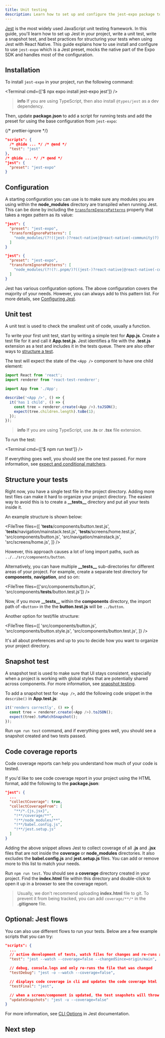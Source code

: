 ```yaml
---
title: Unit testing
description: Learn how to set up and configure the jest-expo package to write unit tests and snapshot tests for a project.
---
```



[Jest](https://jestjs.io) is the most widely used JavaScript unit testing framework. In this guide, you'll learn how to set up Jest in your project, write a unit test, write a snapshot test, and best practices for structuring your tests when using Jest with React Native. This guide explains how to use install and configure to use `jest-expo` which is a Jest preset, mocks the native part of the Expo SDK and handles most of the configuration.

## Installation

To install `jest-expo` in your project, run the following command:

<Terminal cmd={['$ npx expo install jest-expo jest']} />

> **info** If you are using TypeScript, then also install `@types/jest` as a dev dependency.

Then, update **package.json** to add a script for running tests and add the preset for using the base configuration from `jest-expo`:

{/* prettier-ignore */}
```json package.json
"scripts": {
  /* @hide ... */ /* @end */
  "test": "jest"
},
/* @hide ... */ /* @end */
"jest": {
  "preset": "jest-expo"
}
```

## Configuration

A starting configuration you can use is to make sure any modules you are using within the **node_modules** directory are transpiled when running Jest. This can be done by including the [`transformIgnorePatterns`](https://jestjs.io/docs/configuration#transformignorepatterns-arraystring) property that takes a regex pattern as its value:

<Tabs>

<Tab label="npm/Yarn">

```json package.json
"jest": {
  "preset": "jest-expo",
  "transformIgnorePatterns": [
    "node_modules/(?!((jest-)?react-native|@react-native(-community)?)|expo(nent)?|@expo(nent)?/.*|@expo-google-fonts/.*|react-navigation|@react-navigation/.*|@unimodules/.*|unimodules|sentry-expo|native-base|react-native-svg)"
  ]
}
```

</Tab>

<Tab label="pnpm">

```json package.json
"jest": {
  "preset": "jest-expo",
  "transformIgnorePatterns": [
    "node_modules/(?!(?:.pnpm/)?((jest-)?react-native|@react-native(-community)?|expo(nent)?|@expo(nent)?/.*|@expo-google-fonts/.*|react-navigation|@react-navigation/.*|@unimodules/.*|unimodules|sentry-expo|native-base|react-native-svg))"
  ]
}
```

</Tab>

</Tabs>

Jest has various configuration options. The above configuration covers the majority of your needs. However, you can always add to this pattern list. For more details, see [Configuring Jest](https://jestjs.io/docs/configuration).

## Unit test

A unit test is used to check the smallest unit of code, usually a function.

To write your first unit test, start by writing a simple test for **App.js**. Create a test file for it and call it **App.test.js**. Jest identifies a file with the **.test.js** extension as a test and includes it in the tests queue. There are also other ways to [structure a test](#structure-your-tests).

The test will expect the state of the `<App />` component to have one child element:

```js App.test.js
import React from 'react';
import renderer from 'react-test-renderer';

import App from './App';

describe('<App />', () => {
  it('has 1 child', () => {
    const tree = renderer.create(<App />).toJSON();
    expect(tree.children.length).toBe(1);
  });
});
```

> **info** If you are using TypeScript, use **.ts** or **.tsx** file extension.

To run the test:

<Terminal cmd={['$ npm run test']} />

If everything goes well, you should see the one test passed. For more information, see [expect and conditional matchers](https://jestjs.io/docs/en/expect).

## Structure your tests

Right now, you have a single test file in the project directory. Adding more test files can make it hard to organize your project directory. The easiest way to avoid this is to create a **\_\_tests\_\_** directory and put all your tests inside it.

An example structure is shown below:

<FileTree
  files={[
    '__tests__/components/button.test.js',
    '__tests__/navigation/mainstack.test.js',
    '__tests__/screens/home.test.js',
    'src/components/button.js',
    'src/navigation/mainstack.js',
    'src/screens/home.js',
  ]}
/>

However, this approach causes a lot of long import paths, such as `../../src/components/button`.

Alternatively, you can have multiple **\_\_tests\_\_** sub-directories for different areas of your project. For example, create a separate test directory for **components**, **navigation**, and so on:

<FileTree files={['src/components/button.js', 'src/components/__tests__/button.test.js']} />

Now, if you move **\_\_tests\_\_** within the **components** directory, the import path of `<Button>` in the the **button.test.js** will be `../button`.

Another option for test/file structure:

<FileTree
  files={[
    'src/components/button.js',
    'src/components/button.style.js',
    'src/components/button.test.js',
  ]}
/>

It's all about preferences and up to you to decide how you want to organize your project directory.

## Snapshot test

A snapshot test is used to make sure that UI stays consistent, especially when a project is working with global styles that are potentially shared across components. For more information, see [snapshot testing](https://jestjs.io/docs/en/snapshot-testing).

To add a snapshot test for `<App />`, add the following code snippet in the `describe()` in **App.test.js**:

```js App.test.js
it('renders correctly', () => {
  const tree = renderer.create(<App />).toJSON();
  expect(tree).toMatchSnapshot();
});
```

Run `npm run test` command, and if everything goes well, you should see a snapshot created and two tests passed.

## Code coverage reports

Code coverage reports can help you understand how much of your code is tested.

If you'd like to see code coverage report in your project using the HTML format, add the following to the **package.json**:

```json package.json
"jest": {
  ...
  "collectCoverage": true,
  "collectCoverageFrom": [
    "**/*.{js,jsx}",
    "!**/coverage/**",
    "!**/node_modules/**",
    "!**/babel.config.js",
    "!**/jest.setup.js"
  ]
}
```

Adding the above snippet allows Jest to collect coverage of all **.js** and **.jsx** files that are not inside the **coverage** or **node_modules** directories. It also excludes the **babel.config.js** and **jest.setup.js** files. You can add or remove more to this list to match your needs.

Run `npm run test`. You should see a **coverage** directory created in your project. Find the **index.html** file within this directory and double-click to open it up in a browser to see the coverage report.

> Usually, we don't recommend uploading **index.html** file to git. To prevent it from being tracked, you can add `coverage/**/*` in the **.gitignore** file.

## Optional: Jest flows

You can also use different flows to run your tests. Below are a few example scripts that you can try:

```json package.json
"scripts": {
  ...
  // active development of tests, watch files for changes and re-runs all tests
  "test": "jest --watch --coverage=false --changedSince=origin/main",

  // debug, console.logs and only re-runs the file that was changed
  "testDebug": "jest -o --watch --coverage=false",

  // displays code coverage in cli and updates the code coverage html
  "testFinal": "jest",

  // when a screen/component is updated, the test snapshots will throw an error, this updates them
  "updateSnapshots": "jest -u --coverage=false"
}
```

For more information, see [CLI Options](https://jestjs.io/docs/en/cli) in Jest documentation.

## Next step

<BoxLink
  title="React Native Testing library"
  description="You can also use React Native Testing Library which provides testing utilities that encourage good testing practices and works with Jest."
  href="https://github.com/callstack/react-native-testing-library"
/>
